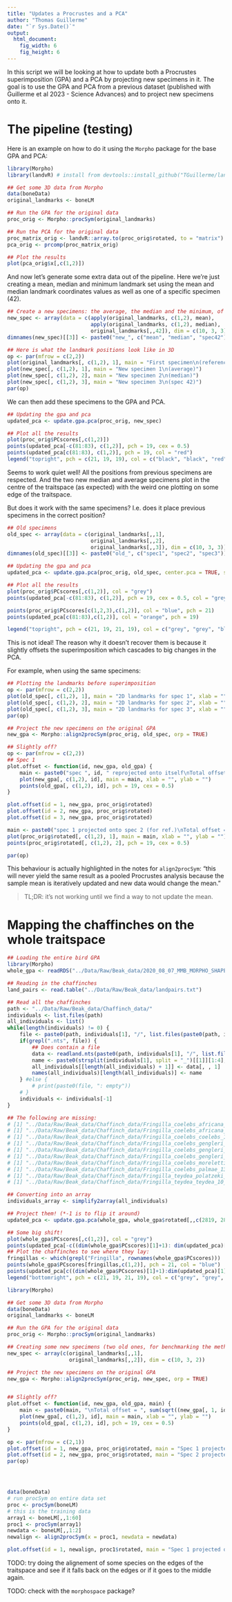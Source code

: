 ```yaml
---
title: "Updates a Procrustes and a PCA"
author: "Thomas Guillerme"
date: "`r Sys.Date()`"
output:
  html_document:
    fig_width: 6
    fig_height: 6
---
```


In this script we will be looking at how to update both a Procrustes superimposition (GPA) and a PCA by projecting new specimens in it.
The goal is to use the GPA and PCA from a previous dataset (published with Guillerme et al 2023 - Science Advances) and to project new specimens onto it.

# The pipeline (testing)

Here is an example on how to do it using the `Morpho` package for the base GPA and PCA:

```r
library(Morpho)
library(landvR) # install from devtools::install_github("TGuillerme/landvR")

## Get some 3D data from Morpho
data(boneData)
original_landmarks <- boneLM

## Run the GPA for the original data
proc_orig <- Morpho::procSym(original_landmarks)

## Run the PCA for the original data
proc_matrix_orig <- landvR::array.to(proc_orig$rotated, to = "matrix")
pca_orig <- prcomp(proc_matrix_orig)

## Plot the results
plot(pca_orig$x[,c(1,2)])
```

And now let's generate some extra data out of the pipeline.
Here we're just creating a mean, median and minimum landmark set using the mean and median landmark coordinates values as well as one of a specific specimen (42).

```r
## Create a new specimens: the average, the median and the minimum, of all bones)
new_spec <- array(data = c(apply(original_landmarks, c(1,2), mean),
                           apply(original_landmarks, c(1,2), median),
                           original_landmarks[,,42]), dim = c(10, 3, 3))
dimnames(new_spec)[[3]] <- paste0("new_", c("mean", "median", "spec42"))

## Here is what the landmark positions look like in 3D
op <- par(mfrow = c(2,2))
plot(original_landmarks[, c(1,2), 1], main = "First specimen\n(reference from real dataset)")
plot(new_spec[, c(1,2), 1], main = "New specimen 1\n(average)")
plot(new_spec[, c(1,2), 2], main = "New specimen 2\n(median)")
plot(new_spec[, c(1,2), 3], main = "New specimen 3\n(spec 42)")
par(op)
```

We can then add these specimens to the GPA and PCA.

```r
## Updating the gpa and pca
updated_pca <- update.gpa.pca(proc_orig, new_spec)

## Plot all the results
plot(proc_orig$PCscores[,c(1,2)])
points(updated_pca[-c(81:83), c(1,2)], pch = 19, cex = 0.5)
points(updated_pca[c(81:83), c(1,2)], pch = 19, col = "red")
legend("topright", pch = c(21, 19, 19), col = c("black", "black", "red"), pt.cex = c(1, 0.5, 1), legend = c("original PCA", "updated PCA", "new specimen"))
```

Seems to work quiet well!
All the positions from previous specimens are respected.
And the two new median and average specimens plot in the centre of the traitspace (as expected) with the weird one plotting on some edge of the traitspace.

But does it work with the same specimens? I.e. does it place previous specimens in the correct position?

```r
## Old specimens
old_spec <- array(data = c(original_landmarks[,,1],
                           original_landmarks[,,2],
                           original_landmarks[,,3]), dim = c(10, 3, 3))
dimnames(old_spec)[[3]] <- paste0("old_", c("spec1", "spec2", "spec3"))

## Updating the gpa and pca
updated_pca <- update.gpa.pca(proc_orig, old_spec, center.pca = TRUE, scale.pca = FALSE)

## Plot all the results
plot(proc_orig$PCscores[,c(1,2)], col = "grey")
points(updated_pca[-c(81:83), c(1,2)], pch = 19, cex = 0.5, col = "grey")

points(proc_orig$PCscores[c(1,2,3),c(1,2)], col = "blue", pch = 21)
points(updated_pca[c(81:83),c(1,2)], col = "orange", pch = 19)

legend("topright", pch = c(21, 19, 21, 19), col = c("grey", "grey", "blue", "orange"), pt.cex = c(1, 0.5, 1, 0.5), legend = c("original PCA", "updated PCA", "old_spec (target)", "old_spec (results)"))
```


This is not ideal!
The reason why it doesn't recover them is because it slightly offsets the superimposition which cascades to big changes in the PCA.

For example, when using the same specimens:

```r
## Plotting the landmarks before superimposition
op <- par(mfrow = c(2,2))
plot(old_spec[, c(1,2), 1], main = "2D landmarks for spec 1", xlab = "", ylab = "")
plot(old_spec[, c(1,2), 2], main = "2D landmarks for spec 2", xlab = "", ylab = "")
plot(old_spec[, c(1,2), 3], main = "2D landmarks for spec 3", xlab = "", ylab = "")
par(op)

## Project the new specimens on the original GPA
new_gpa <- Morpho::align2procSym(proc_orig, old_spec, orp = TRUE)

## Slightly off?
op <- par(mfrow = c(2,2))
## Spec 1
plot.offset <- function(id, new_gpa, old_gpa) {
    main <- paste0("spec ", id, " reprojected onto itself\nTotal offset = ", sum(sqrt((new_gpa[, 1, id] - old_gpa[, 1, id])^2 + (new_gpa[, 2, id] - old_gpa[, 2, id])^2)))
    plot(new_gpa[, c(1,2), id], main = main, xlab = "", ylab = "")
    points(old_gpa[, c(1,2), id], pch = 19, cex = 0.5)
}

plot.offset(id = 1, new_gpa, proc_orig$rotated)
plot.offset(id = 2, new_gpa, proc_orig$rotated)
plot.offset(id = 3, new_gpa, proc_orig$rotated)

main <- paste0("spec 1 projected onto spec 2 (for ref.)\nTotal offset = ", sum(sqrt((proc_orig$rotated[, 1, 1] - proc_orig$rotated[, 1, 2])^2 + (proc_orig$rotated[, 2, 1] - proc_orig$rotated[, 2, 2])^2)))
plot(proc_orig$rotated[, c(1,2), 1], main = main, xlab = "", ylab = "")
points(proc_orig$rotated[, c(1,2), 2], pch = 19, cex = 0.5)

par(op)
```

This behaviour is actually highlighted in the notes for `align2procSym`: "this will never yield the same result as a pooled Procrustes analysis because the sample mean is iteratively updated and new data would change the mean."

> TL;DR: it's not working until we find a way to not update the mean.

# Mapping the chaffinches on the whole traitspace

```r
## Loading the entire bird GPA
library(Morpho)
whole_gpa <- readRDS("../Data/Raw/Beak_data/2020_08_07_MMB_MORPHO_SHAPESPACE_FULL.rds")

## Reading in the chaffinches
land_pairs <- read.table("../Data/Raw/Beak_data/landpairs.txt")

## Read all the chaffinches
path <- "../Data/Raw/Beak_data/Chaffinch_data/"
individuals <- list.files(path)
all_individuals <- list()
while(length(individuals) != 0) {
    file <- paste0(path, individuals[1], "/", list.files(paste0(path, individuals[1]))) 
    if(grepl(".nts", file)) { 
        ## Does contain a file
        data <- readland.nts(paste0(path, individuals[1], "/", list.files(paste0(path, individuals[1]))))
        name <- paste0(strsplit(individuals[1], split = "_")[[1]][1:4], collapse = "_")
        all_individuals[[length(all_individuals) + 1]] <- data[, , 1]
        names(all_individuals)[length(all_individuals)] <- name
    } #else {
        # print(paste0(file, ": empty"))
    # }
    individuals <- individuals[-1]
}

## The following are missing:
# [1] "../Data/Raw/Beak_data/Chaffinch_data/Fringilla_coelebs_africana_14_intraspecific/: empty"
# [1] "../Data/Raw/Beak_data/Chaffinch_data/Fringilla_coelebs_africana_19_intraspecific/: empty"
# [1] "../Data/Raw/Beak_data/Chaffinch_data/Fringilla_coelebs_coelebs_1_intraspecific/: empty"
# [1] "../Data/Raw/Beak_data/Chaffinch_data/Fringilla_coelebs_gengleri_1_intraspecific/: empty"
# [1] "../Data/Raw/Beak_data/Chaffinch_data/Fringilla_coelebs_gengleri_21_intraspecific/: empty"
# [1] "../Data/Raw/Beak_data/Chaffinch_data/Fringilla_coelebs_gengleri_5_intraspecific/: empty"
# [1] "../Data/Raw/Beak_data/Chaffinch_data/Fringilla_coelebs_moreletti_11_intraspecific/: empty"
# [1] "../Data/Raw/Beak_data/Chaffinch_data/Fringilla_coelebs_palmae_13_intraspecific/: empty"
# [1] "../Data/Raw/Beak_data/Chaffinch_data/Fringilla_teydea_polatzeki_1_intraspecific/: empty"
# [1] "../Data/Raw/Beak_data/Chaffinch_data/Fringilla_teydea_teydea_10_intraspecific/: empty"

## Converting into an array
individuals_array <- simplify2array(all_individuals)

## Project them! (*-1 is to flip it around)
updated_pca <- update.gpa.pca(whole_gpa, whole_gpa$rotated[,,c(2819, 2820)], scale.pca = FALSE)

## Some big shift!
plot(whole_gpa$PCscores[,c(1,2)], col = "grey")
points(updated_pca[-c((dim(whole_gpa$PCscores)[1]+1): dim(updated_pca)[1]), c(1,2)], pch = 19, cex = 0.5, col = "grey")
## Plot the chaffinches to see where they lay:
fringillas <- which(grepl("Fringilla", rownames(whole_gpa$PCscores)))
points(whole_gpa$PCscores[fringillas,c(1,2)], pch = 21, col = "blue")
points(updated_pca[c((dim(whole_gpa$PCscores)[1]+1):dim(updated_pca)[1]), c(1,2)], pch = 19, cex = 0.5, col = "orange")
legend("bottomright", pch = c(21, 19, 21, 19), col = c("grey", "grey", "blue", "orange"), pt.cex = c(1, 0.5, 1, 0.5), legend = c("original PCA", "updated PCA", "Fringilla (original)", "New specimens"))
```





```r
library(Morpho)

## Get some 3D data from Morpho
data(boneData)
original_landmarks <- boneLM

## Run the GPA for the original data
proc_orig <- Morpho::procSym(original_landmarks)

## Creating some new specimens (two old ones, for benchmarking the method)
new_spec <- array(c(original_landmarks[,,1],
                    original_landmarks[,,2]), dim = c(10, 3, 2))

## Project the new specimens on the original GPA
new_gpa <- Morpho::align2procSym(proc_orig, new_spec, orp = TRUE)


## Slightly off?
plot.offset <- function(id, new_gpa, old_gpa, main) {
    main <- paste0(main, "\nTotal offset = ", sum(sqrt((new_gpa[, 1, id] - old_gpa[, 1, id])^2 + (new_gpa[, 2, id] - old_gpa[, 2, id])^2)))
    plot(new_gpa[, c(1,2), id], main = main, xlab = "", ylab = "")
    points(old_gpa[, c(1,2), id], pch = 19, cex = 0.5)
}

op <- par(mfrow = c(2,1))
plot.offset(id = 1, new_gpa, proc_orig$rotated, main = "Spec 1 projected onto itself")
plot.offset(id = 2, new_gpa, proc_orig$rotated, main = "Spec 2 projected onto itself")
par(op)




data(boneData)
# run procSym on entire data set
proc <- procSym(boneLM)
# this is the training data
array1 <- boneLM[,,1:60]
proc1 <- procSym(array1)
newdata <- boneLM[,,1:2]
newalign <- align2procSym(x = proc1, newdata = newdata)

plot.offset(id = 1, newalign, proc1$rotated, main = "Spec 1 projected onto itself")


```


TODO: try doing the alignement of some species on the edges of the traitspace and see if it falls back on the edges or if it goes to the middle again.

TODO: check with the `morphospace` package?